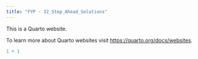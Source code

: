 ```yaml
---
title: "FYP - 32_Step_Ahead_Solutions"
---
```


This is a Quarto website.

To learn more about Quarto websites visit <https://quarto.org/docs/websites>.

```r
1 + 1
```
